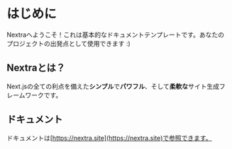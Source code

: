 # はじめに
 
Nextraへようこそ！これは基本的なドキュメントテンプレートです。あなたのプロジェクトの出発点として使用できます :)

## Nextraとは？

Next.jsの全ての利点を備えた**シンプル**で**パワフル**、そして**柔軟な**サイト生成フレームワークです。

## ドキュメント

ドキュメントは[https://nextra.site](https://nextra.site)で参照できます。
